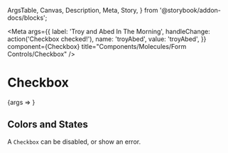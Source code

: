  ArgsTable,
  Canvas,
  Description,
  Meta,
  Story,
} from '@storybook/addon-docs/blocks';


<Meta
  args={{
    label: 'Troy and Abed In The Morning',
    handleChange: action('Checkbox checked!'),
    name: 'troyAbed',
    value: 'troyAbed',
  }}
  component={Checkbox}
  title="Components/Molecules/Form Controls/Checkbox"
/>

# Checkbox
<Description of={Checkbox} />

<Canvas>
  <Story name="Checkbox with Controls">
    {args => <Checkbox {...args} />}
  </Story>
</Canvas>

<ArgsTable story="Checkbox with Controls" />

## Colors and States
A `Checkbox` can be disabled, or show an error.

<Canvas isColumn>
  <Story name="Default Checkbox">
    <Checkbox
      label="I am standard checkbox"
      name="default"
      value={true}
    />
  </Story>
  <Story name="Disabled Checkbox">
    <Checkbox
      disabled
      label="I am a disabled checkbox"
      name="disabled"
      value={true}
    />
  </Story>
  <Story name="Error Checkbox">
    <Checkbox
      errorMsg="There is an error message."
      label="This is a checkbox with an error"
      name="error"
      value={true}
    />
  </Story>
</Canvas>
